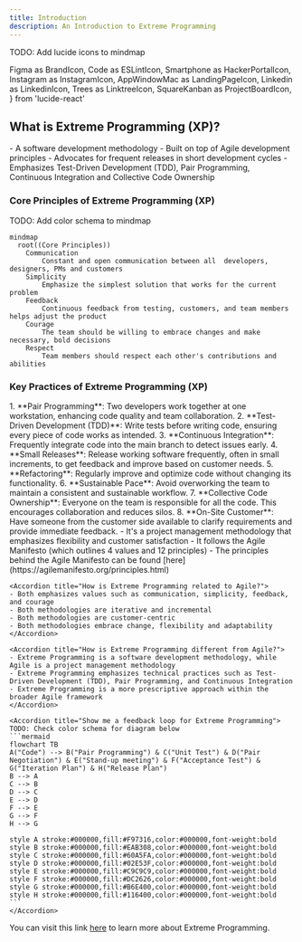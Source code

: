 ```yaml
---
title: Introduction
description: An Introduction to Extreme Programming
---
```

TODO: Add lucide icons to mindmap

  Figma as BrandIcon,
  Code as ESLintIcon,
   Smartphone as HackerPortalIcon,
   Instagram as InstagramIcon,
   AppWindowMac as LandingPageIcon,
   Linkedin as LinkedinIcon,
   Trees as LinktreeIcon,
   SquareKanban as ProjectBoardIcon,
 } from 'lucide-react'


## What is Extreme Programming (XP)?

<Callout title='Extreme Programming (XP) is:'>
- A software development methodology
- Built on top of Agile development principles
- Advocates for frequent releases in short development cycles
- Emphasizes Test-Driven Development (TDD), Pair Programming, Continuous Integration and Collective Code Ownership
</Callout>

### Core Principles of Extreme Programming (XP)
TODO: Add color schema to mindmap
```mermaid
mindmap
  root((Core Principles))
    Communication
        Constant and open communication between all  developers, designers, PMs and customers
    Simplicity
        Emphasize the simplest solution that works for the current problem
    Feedback
        Continuous feedback from testing, customers, and team members helps adjust the product
    Courage
        The team should be willing to embrace changes and make necessary, bold decisions
    Respect
        Team members should respect each other's contributions and abilities
``` 

### Key Practices of Extreme Programming (XP)

<Callout title='Key Practices of Extreme Programming (XP)'>
1. **Pair Programming**: Two developers work together at one workstation, enhancing code quality and team collaboration.
2. **Test-Driven Development (TDD)**: Write tests before writing code, ensuring every piece of code works as intended.
3. **Continuous Integration**: Frequently integrate code into the main branch to detect issues early.
4. **Small Releases**: Release working software frequently, often in small increments, to get feedback and improve based on customer needs.
5. **Refactoring**: Regularly improve and optimize code without changing its functionality.
6. **Sustainable Pace**: Avoid overworking the team to maintain a consistent and sustainable workflow.
7. **Collective Code Ownership**: Everyone on the team is responsible for all the code. This encourages collaboration and reduces silos.
8. **On-Site Customer**: Have someone from the customer side available to clarify requirements and provide immediate feedback.

</Callout>

<Accordions>
    <Accordion title="What is Agile development?">
    - It's a project management methodology that emphasizes flexibility and customer satisfaction
    - It follows the Agile Manifesto (which outlines 4 values and 12 principles)
    - The principles behind the Agile Manifesto can be found [here](https://agilemanifesto.org/principles.html)
    </Accordion>
    
    <Accordion title="How is Extreme Programming related to Agile?">
    - Both emphasizes values such as communication, simplicity, feedback, and courage
    - Both methodologies are iterative and incremental
    - Both methodologies are customer-centric
    - Both methodologies embrace change, flexibility and adaptability
    </Accordion>
    
    <Accordion title="How is Extreme Programming different from Agile?">
    - Extreme Programming is a software development methodology, while Agile is a project management methodology
    - Extreme Programming emphasizes technical practices such as Test-Driven Development (TDD), Pair Programming, and Continuous Integration
    - Extreme Programming is a more prescriptive approach within the broader Agile framework
    </Accordion>
    
    <Accordion title="Show me a feedback loop for Extreme Programming">
    TODO: Check color schema for diagram below
    ```mermaid
    flowchart TB
    A("Code") --> B("Pair Programming") & C("Unit Test") & D("Pair Negotiation") & E("Stand-up meeting") & F("Acceptance Test") & G("Iteration Plan") & H("Release Plan")
    B --> A
    C --> B
    D --> C
    E --> D
    F --> E
    G --> F
    H --> G

    style A stroke:#000000,fill:#F97316,color:#000000,font-weight:bold
    style B stroke:#000000,fill:#EAB308,color:#000000,font-weight:bold
    style C stroke:#000000,fill:#60A5FA,color:#000000,font-weight:bold
    style D stroke:#000000,fill:#02E53F,color:#000000,font-weight:bold
    style E stroke:#000000,fill:#C9C9C9,color:#000000,font-weight:bold
    style F stroke:#000000,fill:#DC2626,color:#000000,font-weight:bold
    style G stroke:#000000,fill:#B6E400,color:#000000,font-weight:bold
    style H stroke:#000000,fill:#116400,color:#000000,font-weight:bold
    ```
    </Accordion>
</Accordions>

You can visit this link [here](https://en.wikipedia.org/wiki/Extreme_programming) to learn more about Extreme Programming.

